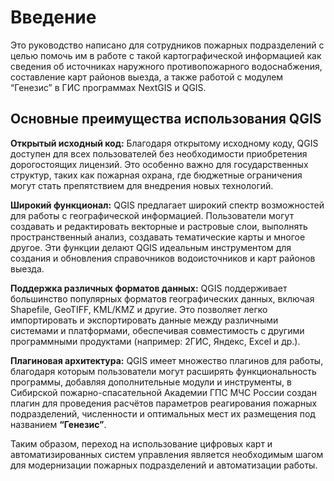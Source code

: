 # Введение {.unnumbered}

Это руководство написано для сотрудников пожарных подразделений с целью помочь им в работе с такой картографической информацией как сведения об источниках наружного противопожарного водоснабжения, составление карт районов выезда, а также работой с модулем "Генезис" в ГИС программах NextGIS и QGIS.

## Основные преимущества использования QGIS

**Открытый исходный код:** Благодаря открытому исходному коду, QGIS доступен для всех пользователей без необходимости приобретения дорогостоящих лицензий. Это особенно важно для государственных структур, таких как пожарная охрана, где бюджетные ограничения могут стать препятствием для внедрения новых технологий.

**Широкий функционал:** QGIS предлагает широкий спектр возможностей для работы с географической информацией. Пользователи могут создавать и редактировать векторные и растровые слои, выполнять пространственный анализ, создавать тематические карты и многое другое. Эти функции делают QGIS идеальным инструментом для создания и обновления справочников водоисточников и карт районов выезда.

**Поддержка различных форматов данных:** QGIS поддерживает большинство популярных форматов географических данных, включая Shapefile, GeoTIFF, KML/KMZ и другие. Это позволяет легко импортировать и экспортировать данные между различными системами и платформами, обеспечивая совместимость с другими программными продуктами (например: 2ГИС, Яндекс, Excel и др.).

**Плагиновая архитектура:** QGIS имеет множество плагинов для работы, благодаря которым пользователи могут расширять функциональность программы, добавляя дополнительные модули и инструменты, в Сибирской пожарно-спасательной Академии ГПС МЧС России создан плагин для проведения расчётов параметров реагирования пожарных подразделений, численности и оптимальных мест их размещения под названием **"Генезис"**.

Таким образом, переход на использование цифровых карт и автоматизированных систем управления является необходимым шагом для модернизации пожарных подразделений и автоматизации работы.
